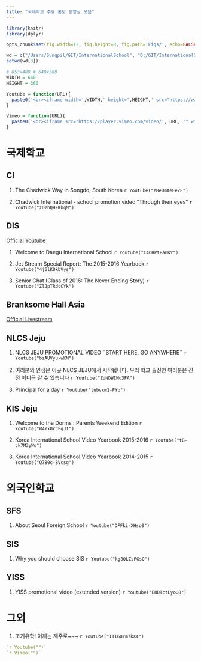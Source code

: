 ```yaml
---
title: "국제학교 주요 홍보 동영상 모음"
---
```


```r
library(knitr)
library(dplyr)

opts_chunk$set(fig.width=12, fig.height=8, fig.path='Figs/', echo=FALSE, warning=FALSE, message=FALSE)

wd = c("/Users/Sungpil/GIT/InternationalSchool", "D:/GIT/InternationalSchool", "/Users/Sungpil/GIT/InternationalSchool")
setwd(wd[3])
```

```r
# 853x480 # 640x360
WIDTH = 640
HEIGHT = 360

Youtube = function(URL){
  paste0('<br><iframe width=',WIDTH,' height=',HEIGHT,' src="https://www.youtube.com/embed/', URL, '" frameborder="0" allowfullscreen></iframe>')
} 

Vimeo = function(URL){
  paste0('<br><iframe src="https://player.vimeo.com/video/', URL, '" width=',WIDTH,' height=',HEIGHT,' frameborder="0" webkitallowfullscreen mozallowfullscreen allowfullscreen></iframe>')
}
```

# 국제학교 

## CI
1. The Chadwick Way in Songdo, South Korea
`r Youtube("zBeUmAeEeZE")`

1. Chadwick International - school promotion video "Through their eyes" 
`r Youtube("zDzhQHFKbqM")`

## DIS
[Official Youtube](https://www.youtube.com/channel/UCKTaTJz_KW_AWJeER5wK0mA/featured)

1. Welcome to Daegu International School
`r Youtube("C4OHPtEa0KY")`

1. Jet Stream Special Report: The 2015-2016 Yearbook
`r Youtube("4j6lK0kbVys")`

1. Senior Chat (Class of 2016: The Never Ending Story)
`r Youtube("ZlJpTRdcCYk")`

## Branksome Hall Asia
[Official Livestream](http://livestream.com/branksomehallasia)

## NLCS Jeju
1. NLCS JEJU PROMOTIONAL VIDEO ¨START HERE, GO ANYWHERE¨ 
`r Youtube("bzAUVyu-wKM")`

1. 여러분의 인생은 이곳 NLCS JEJU에서 시작됩니다. 우리 학교 출신인 여러분은 진정 어디든 갈 수 있습니다 
`r Youtube("ZdNDWIMu3FA")`

1. Principal for a day
`r Youtube("lnbvxm1-FYo")`

## KIS Jeju
1. Welcome to the Dorms : Parents Weekend Edition
`r Youtube("W4Yx0rJFqJI")`

1. Korea International School Video Yearbook 2015-2016 
`r Youtube("tB-ck7M3yWo")`

1. Korea International School Video Yearbook 2014-2015
`r Youtube("Q780c-8Vcsg")`

# 외국인학교

## SFS
1. About Seoul Foreign School
`r Youtube("DFFki-XHso0")`

## SIS
1. Why you should choose SIS
`r Youtube("kg8QLZsPGsQ")`

## YISS
1. YISS promotional video (extended version) 
`r Youtube("E8DTctLyoU8")`

# 그외
1. 조기유학! 이제는 제주로~~~
`r Youtube("ITI6UYm7kX4")`


```r
`r Youtube("")`
`r Vimeo("")`
```